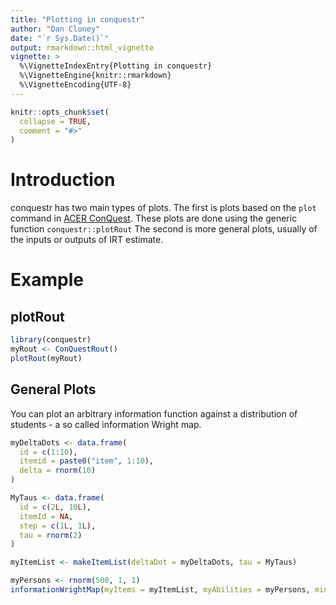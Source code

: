 ```yaml
---
title: "Plotting in conquestr"
author: "Dan Cloney"
date: "`r Sys.Date()`"
output: rmarkdown::html_vignette
vignette: >
  %\VignetteIndexEntry{Plotting in conquestr}
  %\VignetteEngine{knitr::rmarkdown}
  %\VignetteEncoding{UTF-8}
---
```


```r
knitr::opts_chunk$set(
  collapse = TRUE,
  comment = "#>"
)
```

# Introduction

conquestr has two main types of plots.
The first is plots based on the `plot` command in [ACER ConQuest](https://conquestmanual.acer.org/s4-00.html#plot).
These plots are done using the generic function `conquestr::plotRout`
The second is more general plots, usually of the inputs or outputs of IRT estimate.

# Example

## plotRout

```r
library(conquestr)
myRout <- ConQuestRout()
plotRout(myRout)
```

## General Plots

You can plot an arbitrary information function against a distribution of students - a so called information Wright map. 

```r
myDeltaDots <- data.frame(
  id = c(1:10),
  itemid = paste0("item", 1:10),
  delta = rnorm(10)
)

MyTaus <- data.frame(
  id = c(2L, 10L),
  itemId = NA,
  step = c(1L, 1L),
  tau = rnorm(2)
)

myItemList <- makeItemList(deltaDot = myDeltaDots, tau = MyTaus)

myPersons <- rnorm(500, 1, 1)
informationWrightMap(myItems = myItemList, myAbilities = myPersons, minTheta = -6, maxTheta = 6)
```
